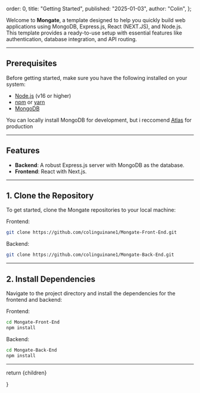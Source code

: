   order: 0,
  title: "Getting Started",
  published: "2025-01-03",
  author: "Colin",
};

Welcome to **Mongate**, a template designed to help you quickly build web applications using MongoDB, Express.js, React (NEXT.JS), and Node.js. This template provides a ready-to-use setup with essential features like authentication, database integration, and API routing.

---

## Prerequisites

Before getting started, make sure you have the following installed on your system:

- [Node.js](https://nodejs.org) (v16 or higher)
- [npm](https://www.npmjs.com/) or [yarn](https://yarnpkg.com/)
- [MongoDB](https://www.mongodb.com/try/download/community) 

You can locally install MongoDB for development, but i reccomend [Atlas](https://www.mongodb.com/products/platform/atlas-database) for production


---

## Features

- **Backend**: A robust Express.js server with MongoDB as the database.
- **Frontend**: React with Next.js.

---

## 1. Clone the Repository

To get started, clone the Mongate repositories to your local machine:

Frontend:
```bash
git clone https://github.com/colinguinane1/Mongate-Front-End.git
```

Backend:
```bash
git clone https://github.com/colinguinane1/Mongate-Back-End.git
```

---

## 2. Install Dependencies

Navigate to the project directory and install the dependencies for the frontend and backend:

Frontend:
```bash
cd Mongate-Front-End
npm install
```

Backend:
```bash
cd Mongate-Back-End
npm install
```

---



  return <MdxLayout>{children}</MdxLayout>

}
